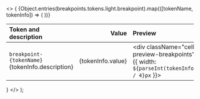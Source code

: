 
  <>
    {
      <table className="docs my-6">
        <thead>
          <tr>
            <th align="left">Token and description</th>
            <th align="right">
              <span className="pr-4">Value</span>
            </th>
            <th className="hidden sm:table-cell" align="left">
              Preview
            </th>
          </tr>
        </thead>
        <tbody>
          {Object.entries(breakpoints.tokens.light.breakpoint).map(([tokenName, tokenInfo]) => (
            <tr key={tokenName}>
              <td className="w-full">
                <div className="cell-tokens-name">
                  <code className="font-medium">breakpoint-{tokenName}</code>
                  <div className="cell-description-tokens">{tokenInfo.description}</div>
                </div>
              </td>
              <td>
                <div className="cell-value-scale" align="right">
                  {tokenInfo.value}
                </div>
              </td>
              <td className="hidden sm:table-cell">
                <div
                  className="cell-preview-breakpoints"
                  style={{ width: `${parseInt(tokenInfo.value) / 4}px` }}></div>
              </td>
            </tr>
          ))}
        </tbody>
      </table>
    }
  </>
);
